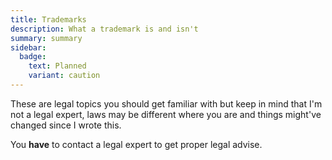 ```yaml
---
title: Trademarks
description: What a trademark is and isn't
summary: summary
sidebar:
  badge:
    text: Planned
    variant: caution
---
```



<SimonSays title="I am not a legal expert and this is not legal advise">
These are legal topics you should get familiar with but keep in mind that I'm not a legal expert, laws may be different where you are and things might've changed since I wrote this.

You **have** to contact a legal expert to get proper legal advise.
</SimonSays>
